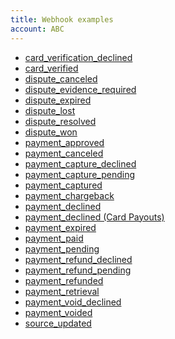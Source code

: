 ```yaml
---
title: Webhook examples
account: ABC
---
```

*   [card\_verification\_declined](/display/DOCS/card_verification_declined)
*   [card\_verified](/display/DOCS/card_verified)
*   [dispute\_canceled](/display/DOCS/dispute_canceled)
*   [dispute\_evidence\_required](/display/DOCS/dispute_evidence_required)
*   [dispute\_expired](/display/DOCS/dispute_expired)
*   [dispute\_lost](/display/DOCS/dispute_lost)
*   [dispute\_resolved](/display/DOCS/dispute_resolved)
*   [dispute\_won](/display/DOCS/dispute_won)
*   [payment\_approved](/display/DOCS/payment_approved)
*   [payment\_canceled](/display/DOCS/payment_canceled)
*   [payment\_capture\_declined](/display/DOCS/payment_capture_declined)
*   [payment\_capture\_pending](/display/DOCS/payment_capture_pending)
*   [payment\_captured](/display/DOCS/payment_captured)
*   [payment\_chargeback](/display/DOCS/payment_chargeback)
*   [payment\_declined](/display/DOCS/payment_declined)
*   [payment\_declined (Card Payouts)](/pages/viewpage.action?pageId=2785778)
*   [payment\_expired](/display/DOCS/payment_expired)
*   [payment\_paid](/display/DOCS/payment_paid)
*   [payment\_pending](/display/DOCS/payment_pending)
*   [payment\_refund\_declined](/display/DOCS/payment_refund_declined)
*   [payment\_refund\_pending](/display/DOCS/payment_refund_pending)
*   [payment\_refunded](/display/DOCS/payment_refunded)
*   [payment\_retrieval](/display/DOCS/payment_retrieval)
*   [payment\_void\_declined](/display/DOCS/payment_void_declined)
*   [payment\_voided](/display/DOCS/payment_voided)
*   [source\_updated](/display/DOCS/source_updated)
